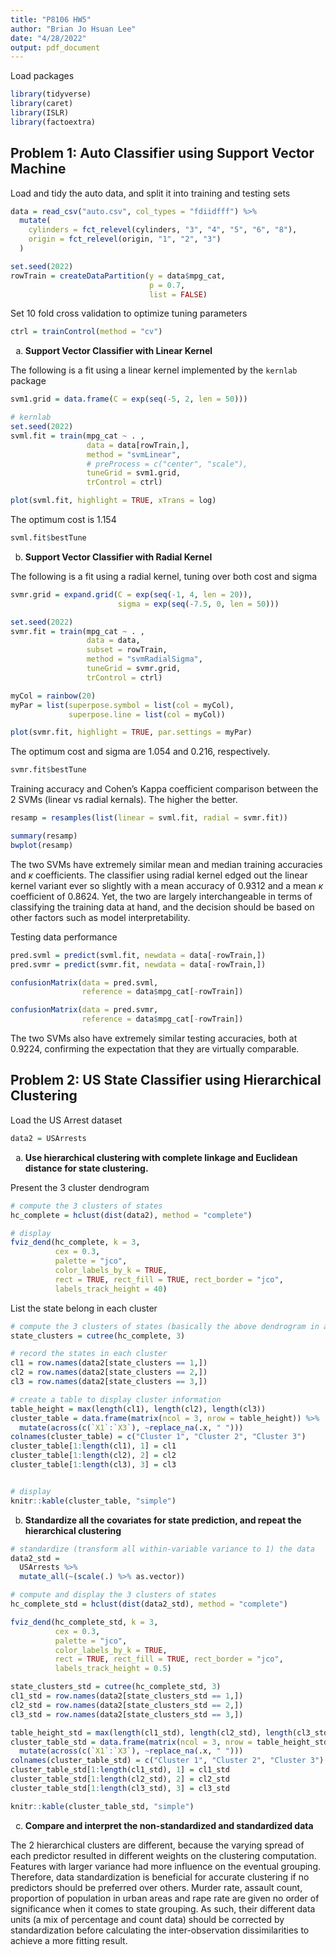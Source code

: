 ```yaml
---
title: "P8106 HW5"
author: "Brian Jo Hsuan Lee"
date: "4/28/2022"
output: pdf_document
---
```


Load packages
```r
library(tidyverse)
library(caret)
library(ISLR)
library(factoextra)
```

## Problem 1: Auto Classifier using Support Vector Machine

Load and tidy the auto data, and split it into training and testing sets
```r
data = read_csv("auto.csv", col_types = "fdiidfff") %>% 
  mutate(
    cylinders = fct_relevel(cylinders, "3", "4", "5", "6", "8"),
    origin = fct_relevel(origin, "1", "2", "3")
  )

set.seed(2022)
rowTrain = createDataPartition(y = data$mpg_cat,
                               p = 0.7,
                               list = FALSE)
```

Set 10 fold cross validation to optimize tuning parameters 
```r
ctrl = trainControl(method = "cv")
```

\newpage

a) 
**Support Vector Classifier with Linear Kernel**

The following is a fit using a linear kernel implemented by the `kernlab` package
```r
svm1.grid = data.frame(C = exp(seq(-5, 2, len = 50)))

# kernlab
set.seed(2022)
svml.fit = train(mpg_cat ~ . , 
                 data = data[rowTrain,], 
                 method = "svmLinear",
                 # preProcess = c("center", "scale"),
                 tuneGrid = svm1.grid,
                 trControl = ctrl)

plot(svml.fit, highlight = TRUE, xTrans = log)
```

The optimum cost is 1.154
```r
svml.fit$bestTune
```

\newpage

b) 
**Support Vector Classifier with Radial Kernel**

The following is a fit using a radial kernel, tuning over both cost and sigma
```r
svmr.grid = expand.grid(C = exp(seq(-1, 4, len = 20)),
                        sigma = exp(seq(-7.5, 0, len = 50)))

set.seed(2022)             
svmr.fit = train(mpg_cat ~ . ,
                 data = data, 
                 subset = rowTrain,
                 method = "svmRadialSigma",
                 tuneGrid = svmr.grid,
                 trControl = ctrl)

myCol = rainbow(20)
myPar = list(superpose.symbol = list(col = myCol),
             superpose.line = list(col = myCol))

plot(svmr.fit, highlight = TRUE, par.settings = myPar)
```

The optimum cost and sigma are 1.054 and 0.216, respectively. 
```r
svmr.fit$bestTune
```

\newpage
 
Training accuracy and Cohen's Kappa coefficient comparison between the 2 SVMs (linear vs radial kernals). The higher the better. 
```r
resamp = resamples(list(linear = svml.fit, radial = svmr.fit))

summary(resamp)
bwplot(resamp)
```

The two SVMs have extremely similar mean and median training accuracies and $\kappa$ coefficients. The classifier using radial kernel edged out the linear kernel variant ever so slightly with a mean accuracy of 0.9312 and a mean $\kappa$ coefficient of 0.8624. Yet, the two are largely interchangeable in terms of classifying the training data at hand, and the decision should be based on other factors such as model interpretability. 

\newpage 

Testing data performance
```r
pred.svml = predict(svml.fit, newdata = data[-rowTrain,])
pred.svmr = predict(svmr.fit, newdata = data[-rowTrain,])

confusionMatrix(data = pred.svml, 
                reference = data$mpg_cat[-rowTrain])

confusionMatrix(data = pred.svmr, 
                reference = data$mpg_cat[-rowTrain])
```

The two SVMs also have extremely similar testing accuracies, both at 0.9224, confirming the expectation that they are virtually comparable. 

\newpage

## Problem 2: US State Classifier using Hierarchical Clustering 
 
Load the US Arrest dataset
```r
data2 = USArrests
```

a) 
**Use hierarchical clustering with complete linkage and Euclidean distance for state clustering.**

Present the 3 cluster dendrogram
```r
# compute the 3 clusters of states
hc_complete = hclust(dist(data2), method = "complete")

# display
fviz_dend(hc_complete, k = 3,        
          cex = 0.3, 
          palette = "jco", 
          color_labels_by_k = TRUE,
          rect = TRUE, rect_fill = TRUE, rect_border = "jco",
          labels_track_height = 40)
```

List the state belong in each cluster
```r
# compute the 3 clusters of states (basically the above dendrogram in another format)
state_clusters = cutree(hc_complete, 3)

# record the states in each cluster
cl1 = row.names(data2[state_clusters == 1,])
cl2 = row.names(data2[state_clusters == 2,])
cl3 = row.names(data2[state_clusters == 3,])

# create a table to display cluster information
table_height = max(length(cl1), length(cl2), length(cl3))
cluster_table = data.frame(matrix(ncol = 3, nrow = table_height)) %>% 
  mutate(across(c(`X1`:`X3`), ~replace_na(.x, " ")))
colnames(cluster_table) = c("Cluster 1", "Cluster 2", "Cluster 3")
cluster_table[1:length(cl1), 1] = cl1
cluster_table[1:length(cl2), 2] = cl2
cluster_table[1:length(cl3), 3] = cl3


# display
knitr::kable(cluster_table, "simple")
```

\newpage

b) 
**Standardize all the covariates for state prediction, and repeat the hierarchical clustering**

```r
# standardize (transform all within-variable variance to 1) the data
data2_std = 
  USArrests %>% 
  mutate_all(~(scale(.) %>% as.vector))

# compute and display the 3 clusters of states
hc_complete_std = hclust(dist(data2_std), method = "complete")

fviz_dend(hc_complete_std, k = 3,        
          cex = 0.3, 
          palette = "jco", 
          color_labels_by_k = TRUE,
          rect = TRUE, rect_fill = TRUE, rect_border = "jco",
          labels_track_height = 0.5)

state_clusters_std = cutree(hc_complete_std, 3)
cl1_std = row.names(data2[state_clusters_std == 1,])
cl2_std = row.names(data2[state_clusters_std == 2,])
cl3_std = row.names(data2[state_clusters_std == 3,])

table_height_std = max(length(cl1_std), length(cl2_std), length(cl3_std))
cluster_table_std = data.frame(matrix(ncol = 3, nrow = table_height_std)) %>% 
  mutate(across(c(`X1`:`X3`), ~replace_na(.x, " ")))
colnames(cluster_table_std) = c("Cluster 1", "Cluster 2", "Cluster 3")
cluster_table_std[1:length(cl1_std), 1] = cl1_std
cluster_table_std[1:length(cl2_std), 2] = cl2_std
cluster_table_std[1:length(cl3_std), 3] = cl3_std

knitr::kable(cluster_table_std, "simple")
```

c) 
**Compare and interpret the non-standardized and standardized data**

The 2 hierarchical clusters are different, because the varying spread of each predictor resulted in different weights on the clustering computation. Features with larger variance had more influence on the eventual grouping. Therefore, data standardization is beneficial for accurate clustering if no predictors should be preferred over others. Murder rate, assault count, proportion of population in urban areas and rape rate are given no order of significance when it comes to state grouping. As such, their different data units (a mix of percentage and count data) should be corrected by standardization before calculating the inter-observation dissimilarities to achieve a more fitting result. 